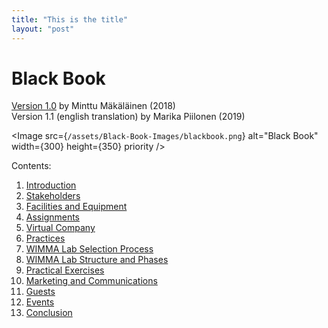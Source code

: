 ```yaml
---
title: "This is the title"
layout: "post"
---
```


# Black Book

[Version 1.0](http://wimmalab.pages.labranet.jamk.fi/site/media/WIMMALab-BlackBook-1.0.ec5daf40.pdf) by Minttu Mäkäläinen (2018)  
Version 1.1 (english translation) by Marika Piilonen (2019)

<Image src={`/assets/Black-Book-Images/blackbook.png`} alt="Black Book" width={300} height={350} priority />


Contents:

1. [Introduction](/guides/Black-Book-en/01-Introduction)
2. [Stakeholders](02-Stakeholders.md)
3. [Facilities and Equipment](03-Facilities-and-Equipment.md)
4. [Assignments](04-Assigments.md)
5. [Virtual Company](05-Virtual-Company.md)
6. [Practices](06-Practices.md)
7. [WIMMA Lab Selection Process](07-WIMMA-Lab-Selection-Process.md)
8. [WIMMA Lab Structure and Phases](08-WIMMA-Lab-Structure-and-Phases.md)
9. [Practical Exercises](09-Practical-Exercises.md)
10. [Marketing and Communications](10-Marketing-and-Communications.md)
11. [Guests](11-Guests.md)
12. [Events](12-Events.md)
13. [Conclusion](13-Conclusion.md)
